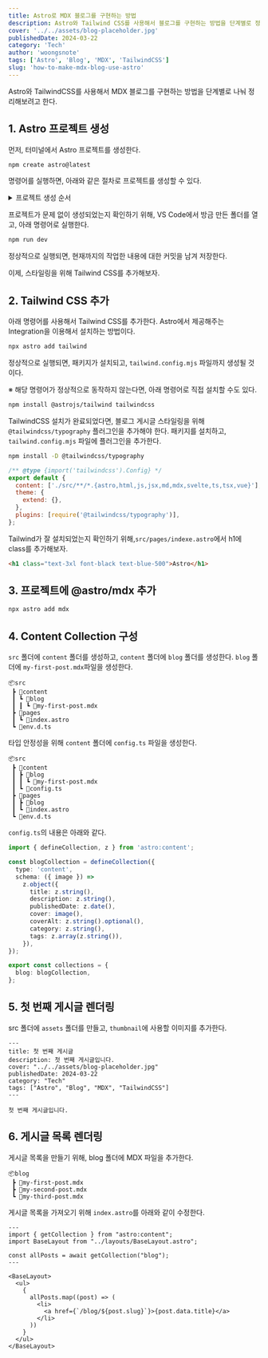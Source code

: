 ```yaml
---
title: Astro로 MDX 블로그를 구현하는 방법
description: Astro와 Tailwind CSS를 사용해서 블로그를 구현하는 방법을 단계별로 정리
cover: '../../assets/blog-placeholder.jpg'
publishedDate: 2024-03-22
category: 'Tech'
author: 'woongsnote'
tags: ['Astro', 'Blog', 'MDX', 'TailwindCSS']
slug: 'how-to-make-mdx-blog-use-astro'
---
```


Astro와 TailwindCSS를 사용해서 MDX 블로그를 구현하는 방법을 단계별로 나눠 정리해보려고 한다.

## 1. Astro 프로젝트 생성

먼저, 터미널에서 Astro 프로젝트를 생성한다.

```bash
npm create astro@latest
```

명령어를 실행하면, 아래와 같은 절차로 프로젝트를 생성할 수 있다.

<details>
<summary> 프로젝트 생성 순서</summary>

1. create-astro를 설치할 지 물어보면, `y`를 눌러 설치

2. 설치가 완료되고, 프로젝트의 이름을 원하는 이름으로 입력한다. ex) my-blog

3. 템플릿은 `Use Empty`를 선택 - 프로젝트를 가볍게 구성하기 위함

4. dependencies를 설치할 지 물어보면 `y`를 입력

5. TypeScript 사용 - 프로젝트의 타입 안정성을 위해 `yes` 선택

6. TypeScript의 strict 설정 - 권장 사항에 맞춰 `strict` 선택

7. git repository 를 초기화할 지 결정 - 추후 배포를 위해 `init` 선택

</details>

프로젝트가 문제 없이 생성되었는지 확인하기 위해, VS Code에서 방금 만든 폴더를 열고, 아래 명령어로 실행한다.

```bash
npm run dev
```

정상적으로 실행되면, 현재까지의 작업한 내용에 대한 커밋을 남겨 저장한다.

이제, 스타일링을 위해 Tailwind CSS를 추가해보자.

## 2. Tailwind CSS 추가

아래 명령어를 사용해서 Tailwind CSS를 추가한다.
Astro에서 제공해주는 Integration을 이용해서 설치하는 방법이다.

```bash
npx astro add tailwind
```

정상적으로 실행되면, 패키지가 설치되고, `tailwind.config.mjs` 파일까지 생성될 것이다.

※ 해당 명령어가 정상적으로 동작하지 않는다면, 아래 명령어로 직접 설치할 수도 있다.

```bash
npm install @astrojs/tailwind tailwindcss
```

TailwindCSS 설치가 완료되었다면, 블로그 게시글 스타일링을 위해 `@tailwindcss/typography` 플러그인을 추가해야 한다.
패키지를 설치하고, `tailwind.config.mjs` 파일에 플러그인을 추가한다.

```bash
npm install -D @tailwindcss/typography
```

```js title="tailwind.config.mjs"
/** @type {import('tailwindcss').Config} */
export default {
  content: ['./src/**/*.{astro,html,js,jsx,md,mdx,svelte,ts,tsx,vue}'],
  theme: {
    extend: {},
  },
  plugins: [require('@tailwindcss/typography')],
};
```

Tailwind가 잘 설치되었는지 확인하기 위해,`src/pages/indexe.astro`에서 h1에 class를 추가해보자.

```html
<h1 class="text-3xl font-black text-blue-500">Astro</h1>
```

## 3. 프로젝트에 @astro/mdx 추가

```bash
npx astro add mdx
```

## 4. Content Collection 구성

`src` 폴더에 `content` 폴더를 생성하고, `content` 폴더에 `blog` 폴더를 생성한다.
`blog` 폴더에 `my-first-post.mdx`파일을 생성한다.

```text
📦src
 ┣ 📂content
 ┃ ┗ 📂blog
 ┃ ┃ ┗ 📜my-first-post.mdx
 ┣ 📂pages
 ┃ ┗ 📜index.astro
 ┗ 📜env.d.ts
```

타입 안정성을 위해 `content` 폴더에 `config.ts` 파일을 생성한다.

```text
📦src
 ┣ 📂content
 ┃ ┣ 📂blog
 ┃ ┃ ┗ 📜my-first-post.mdx
 ┃ ┗ 📜config.ts
 ┣ 📂pages
 ┃ ┣ 📂blog
 ┃ ┗ 📜index.astro
 ┗ 📜env.d.ts
```

`config.ts`의 내용은 아래와 같다.

```ts title="src/content/config.ts"
import { defineCollection, z } from 'astro:content';

const blogCollection = defineCollection({
  type: 'content',
  schema: ({ image }) =>
    z.object({
      title: z.string(),
      description: z.string(),
      publishedDate: z.date(),
      cover: image(),
      coverAlt: z.string().optional(),
      category: z.string(),
      tags: z.array(z.string()),
    }),
});

export const collections = {
  blog: blogCollection,
};
```

## 5. 첫 번째 게시글 렌더링

src 폴더에 `assets` 폴더를 만들고, `thumbnail`에 사용할 이미지를 추가한다.

```astro title="src/pages/blog/[slug].astro"
---
title: 첫 번째 게시글
description: 첫 번째 게시글입니다.
cover: "../../assets/blog-placeholder.jpg"
publishedDate: 2024-03-22
category: "Tech"
tags: ["Astro", "Blog", "MDX", "TailwindCSS"]
---

첫 번째 게시글입니다.
```

## 6. 게시글 목록 렌더링

게시글 목록을 만들기 위해, blog 폴더에 MDX 파일을 추가한다.
```text
📦blog
 ┣ 📜my-first-post.mdx
 ┣ 📜my-second-post.mdx
 ┗ 📜my-third-post.mdx
```
게시글 목록을 가져오기 위해 `index.astro`를 아래와 같이 수정한다.

```astro title="src/pages/index.astro"
---
import { getCollection } from "astro:content";
import BaseLayout from "../layouts/BaseLayout.astro";

const allPosts = await getCollection("blog");
---

<BaseLayout>
  <ul>
    {
      allPosts.map((post) => (
        <li>
          <a href={`/blog/${post.slug}`}>{post.data.title}</a>
        </li>
      ))
    }
  </ul>
</BaseLayout>

```